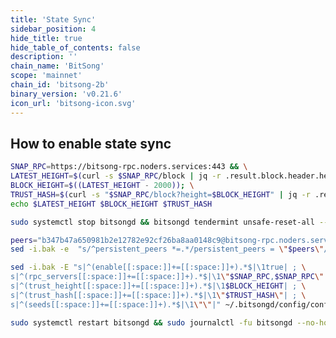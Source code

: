 ```yaml
---
title: 'State Sync'
sidebar_position: 4
hide_title: true
hide_table_of_contents: false
description: ''
chain_name: 'BitSong'
scope: 'mainnet'
chain_id: 'bitsong-2b'
binary_version: 'v0.21.6'
icon_url: 'bitsong-icon.svg'
---
```



<PageTitle
  iconUrl="img/bitsong-icon.svg"
  title="BitSong State Sync"
  chainId="bitsong-2b"
  version="v0.21.6"
/>

## How to enable state sync

```bash
SNAP_RPC=https://bitsong-rpc.noders.services:443 && \
LATEST_HEIGHT=$(curl -s $SNAP_RPC/block | jq -r .result.block.header.height); \
BLOCK_HEIGHT=$((LATEST_HEIGHT - 2000)); \
TRUST_HASH=$(curl -s "$SNAP_RPC/block?height=$BLOCK_HEIGHT" | jq -r .result.block_id.hash) && \
echo $LATEST_HEIGHT $BLOCK_HEIGHT $TRUST_HASH
```

```bash
sudo systemctl stop bitsongd && bitsongd tendermint unsafe-reset-all --home ~/.bitsongd --keep-addr-book
```

```bash
peers="b347b47a650981b2e12782e92cf26ba8aa0148c9@bitsong-rpc.noders.services:16056"
sed -i.bak -e  "s/^persistent_peers *=.*/persistent_peers = \"$peers\"/" ~/.bitsongd/config/config.toml
```

```bash
sed -i.bak -E "s|^(enable[[:space:]]+=[[:space:]]+).*$|\1true| ; \
s|^(rpc_servers[[:space:]]+=[[:space:]]+).*$|\1\"$SNAP_RPC,$SNAP_RPC\"| ; \
s|^(trust_height[[:space:]]+=[[:space:]]+).*$|\1$BLOCK_HEIGHT| ; \
s|^(trust_hash[[:space:]]+=[[:space:]]+).*$|\1\"$TRUST_HASH\"| ; \
s|^(seeds[[:space:]]+=[[:space:]]+).*$|\1\"\"|" ~/.bitsongd/config/config.toml
```

```bash
sudo systemctl restart bitsongd && sudo journalctl -fu bitsongd --no-hostname -o cat
```
